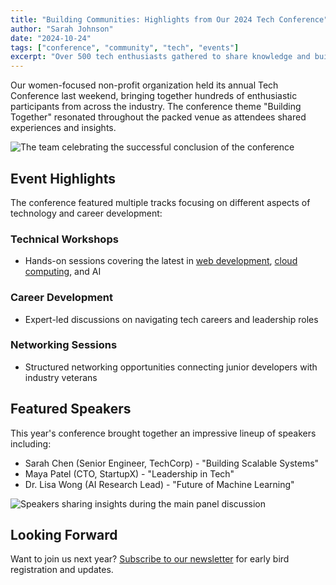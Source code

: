 ```yaml
---
title: "Building Communities: Highlights from Our 2024 Tech Conference"
author: "Sarah Johnson"
date: "2024-10-24"
tags: ["conference", "community", "tech", "events"]
excerpt: "Over 500 tech enthusiasts gathered to share knowledge and build connections at our annual conference"
---
```


Our women-focused non-profit organization held its annual Tech Conference last weekend, bringing together hundreds of enthusiastic participants from across the industry. The conference theme "Building Together" resonated throughout the packed venue as attendees shared experiences and insights.

![The team celebrating the successful conclusion of the conference](/images/conference-stage.jpg)

## Event Highlights

The conference featured multiple tracks focusing on different aspects of technology and career development:

### Technical Workshops
- Hands-on sessions covering the latest in [web development](#), [cloud computing](#), and AI

### Career Development
- Expert-led discussions on navigating tech careers and leadership roles

### Networking Sessions
- Structured networking opportunities connecting junior developers with industry veterans

## Featured Speakers

This year's conference brought together an impressive lineup of speakers including:

- Sarah Chen (Senior Engineer, TechCorp) - "Building Scalable Systems"
- Maya Patel (CTO, StartupX) - "Leadership in Tech"
- Dr. Lisa Wong (AI Research Lead) - "Future of Machine Learning"

![Speakers sharing insights during the main panel discussion](/images/panel-discussion.jpg)

## Looking Forward

Want to join us next year? [Subscribe to our newsletter](#) for early bird registration and updates.